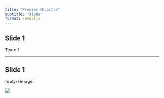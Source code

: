```yaml
---
title: "Premier Chapitre"
subtitle: "alpha"
format: revealjs
---
```


## Slide 1

Texte 1

---

## Slide 1

{dplyr} image

![](img/dplyr.png)